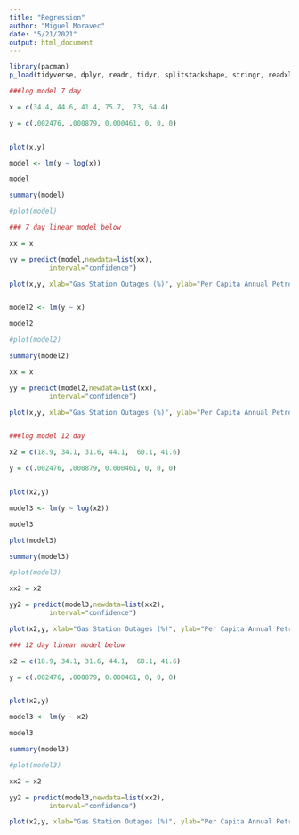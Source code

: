 ---
title: "Regression"
author: "Miguel Moravec"
date: "5/21/2021"
output: html_document
---

```{r setup, include=FALSE}

library(pacman)
p_load(tidyverse, dplyr, readr, tidyr, splitstackshape, stringr, readxl, ggplot2, manipulate, leaps)


```




```{r regression_char_no_wil}


###log model 7 day

x = c(34.4, 44.6, 41.4, 75.7,  73, 64.4)

y = c(.002476, .000879, 0.000461, 0, 0, 0)


plot(x,y)

model <- lm(y ~ log(x))

model

summary(model)

#plot(model)

### 7 day linear model below

xx = x

yy = predict(model,newdata=list(xx),
          interval="confidence")

plot(x,y, xlab="Gas Station Outages (%)", ylab="Per Capita Annual Petro Flux, (kt/person)") + matlines(xx,yy, lwd=2)


model2 <- lm(y ~ x)

model2

#plot(model2)

summary(model2)

xx = x

yy = predict(model2,newdata=list(xx),
          interval="confidence")

plot(x,y, xlab="Gas Station Outages (%)", ylab="Per Capita Annual Petro Flux, (kt/person)") + matlines(xx,yy, lwd=2)



```

```{r regression2_char_no_wil}

###log model 12 day

x2 = c(18.9, 34.1, 31.6, 44.1,  60.1, 41.6)

y = c(.002476, .000879, 0.000461, 0, 0, 0)


plot(x2,y)

model3 <- lm(y ~ log(x2))

model3

plot(model3)

summary(model3)

#plot(model3)

xx2 = x2

yy2 = predict(model3,newdata=list(xx2),
          interval="confidence")

plot(x2,y, xlab="Gas Station Outages (%)", ylab="Per Capita Annual Petro Flux, (kt/p)") + matlines(xx2,yy2, lwd=2)

### 12 day linear model below

x2 = c(18.9, 34.1, 31.6, 44.1,  60.1, 41.6)

y = c(.002476, .000879, 0.000461, 0, 0, 0)


plot(x2,y)

model3 <- lm(y ~ x2)

model3

summary(model3)

#plot(model3)

xx2 = x2

yy2 = predict(model3,newdata=list(xx2),
          interval="confidence")

plot(x2,y, xlab="Gas Station Outages (%)", ylab="Per Capita Annual Petro Flux, (kt/p)") + matlines(xx2,yy2, lwd=2)


```
